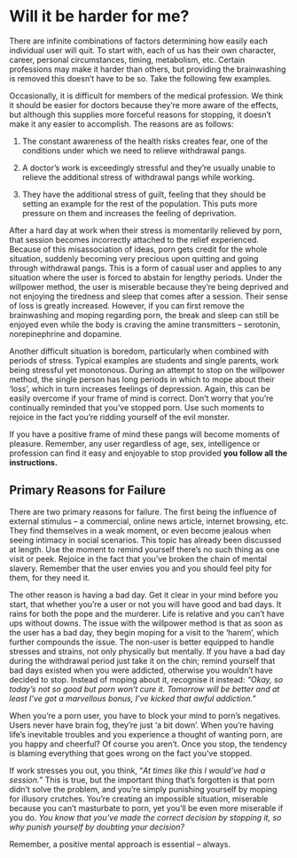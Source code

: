 # Will it be harder for me?

There are infinite combinations of factors determining how easily each individual user will quit. To start with, each of us has their own character, career, personal circumstances, timing, metabolism, etc. Certain professions may make it harder than others, but providing the brainwashing is removed this doesn't have to be so. Take the following few examples.

Occasionally, it is difficult for members of the medical profession. We think it should be easier for doctors because they're more aware of the effects, but although this supplies more forceful reasons for stopping, it doesn't make it any easier to accomplish. The reasons are as follows:

1.  The constant awareness of the health risks creates fear, one of the conditions under which we need to relieve withdrawal pangs.

2.  A doctor's work is exceedingly stressful and they're usually unable to relieve the additional stress of withdrawal pangs while working.

3.  They have the additional stress of guilt, feeling that they should be setting an example for the rest of the population. This puts more pressure on them and increases the feeling of deprivation.

After a hard day at work when their stress is momentarily relieved by porn, that session becomes incorrectly attached to the relief experienced. Because of this misassociation of ideas, porn gets credit for the whole situation, suddenly becoming very precious upon quitting and going through withdrawal pangs. This is a form of casual user and applies to any situation where the user is forced to abstain for lengthy periods. Under the willpower method, the user is miserable because they're being deprived and not enjoying the tiredness and sleep that comes after a session. Their sense of loss is greatly increased. However, if you can first remove the brainwashing and moping regarding porn, the break and sleep can still be enjoyed even while the body is craving the amine transmitters -- serotonin, norepinephrine and dopamine.

Another difficult situation is boredom, particularly when combined with periods of stress. Typical examples are students and single parents, work being stressful yet monotonous. During an attempt to stop on the willpower method, the single person has long periods in which to mope about their 'loss', which in turn increases feelings of depression. Again, this can be easily overcome if your frame of mind is correct. Don't worry that you're continually reminded that you've stopped porn. Use such moments to rejoice in the fact you're ridding yourself of the evil monster.

If you have a positive frame of mind these pangs will become moments of pleasure. Remember, any user regardless of age, sex, intelligence or profession can find it easy and enjoyable to stop provided **you follow all the instructions.**

## Primary Reasons for Failure

There are two primary reasons for failure. The first being the influence of external stimulus -- a commercial, online news article, internet browsing, etc. They find themselves in a weak moment, or even become jealous when seeing intimacy in social scenarios. This topic has already been discussed at length. Use the moment to remind yourself there's no such thing as one visit or peek. Rejoice in the fact that you've broken the chain of mental slavery. Remember that the user envies you and you should feel pity for them, for they need it.

The other reason is having a bad day. Get it clear in your mind before you start, that whether you're a user or not you will have good and bad days. It rains for both the pope and the murderer. Life is relative and you can't have ups without downs. The issue with the willpower method is that as soon as the user has a bad day, they begin moping for a visit to the 'harem', which further compounds the issue. The non-user is better equipped to handle stresses and strains, not only physically but mentally. If you have a bad day during the withdrawal period just take it on the chin; remind yourself that bad days existed when you were addicted, otherwise you wouldn't have decided to stop. Instead of moping about it, recognise it instead: *"Okay, so today's not so good but porn won't cure it. Tomorrow will be better and at least I've got a marvellous bonus, I've kicked that awful addiction."*

When you're a porn user, you have to block your mind to porn's negatives. Users never have brain fog, they're just 'a bit down'. When you're having life's inevitable troubles and you experience a thought of wanting porn, are you happy and cheerful? Of course you aren't. Once you stop, the tendency is blaming everything that goes wrong on the fact you've stopped.

If work stresses you out, you think, "*At times like this I would've had a session.*" This is true, but the important thing that's forgotten is that porn didn't solve the problem, and you're simply punishing yourself by moping for illusory crutches. You're creating an impossible situation, miserable because you can't masturbate to porn, yet you'll be even more miserable if you do. *You know that you've made the correct decision by stopping it, so why punish yourself by doubting your decision?*

Remember, a positive mental approach is essential -- always.
